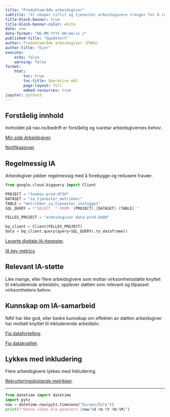 ```yaml
---
title: "Produktområde arbeidsgiver"
subtitle: "Vi skaper tillit og tjenester arbeidsgivere trenger for å inkludere."
title-block-banner: true
title-block-banner-color: white
date: now
date-format: "DD.MM.YYYY HH:mm:ss z"
published-title: "Oppdatert"
author: Produktområde arbeidsgiver (POAG)
author-title: "Eier"
execute:
    echo: false
    warning: false
format:
    html:
        toc: true
        toc-title: Operative mål
        page-layout: full
        embed-resources: true
jupyter: python3
---
```


## Forståelig innhold
Innholdet på nav.no/bedrift er forståelig og ivaretar arbeidsgivernes behov.

[Min side Arbeidsgiver](https://analytics.eu.amplitude.com/nav/dashboard/7ybsqtg)

[Notifikasjoner](https://metabase.intern.nav.no/dashboard/214-notifikasjoner?relative_date=past7days)

## Regelmessig IA
Arbeidsgiver jobber regelmessig med å forebygge og redusere fravær.

```python
from google.cloud.bigquery import Client

PROJECT = "teamia-prod-df3d"
DATASET = "ia_tjenester_metrikker"
TABLE = "metrikker_ia_tjenester_innlogget"
SQL_QUERY = f"SELECT  * FROM `{PROJECT}.{DATASET}.{TABLE}`"

FELLES_PROJECT = "arbeidsgiver-data-prod-bb88"

bq_client = Client(FELLES_PROJECT)
data = bq_client.query(query=SQL_QUERY).to_dataframe()
```

[Leverte digitale IA-tjenester](https://data.intern.nav.no/story/3f485566-49fc-4867-937e-618293158ef8).

[IA key metrics](https://data.intern.nav.no/quarto/2f6249ef-67bc-4fe6-bd35-502f2e739c4e)

## Relevant IA-støtte
Like mange, eller flere arbeidsgivere som mottar virksomhetsstøtte knyttet til inkluderende arbeidsliv, opplever støtten som relevant og tilpasset virksomhetens behov.

## Kunnskap om IA-samarbeid
NAV har like god, eller bedre kunnskap om effekten av støtten arbeidsgiver har mottatt knyttet til inkluderende arbeidsliv.

[Fia datafortelling](https://data.intern.nav.no/quarto/6e8d4a02-f303-49ae-92ca-b4a4cada5bc6).

[Fia datakvalitet](https://data.intern.nav.no/quarto/f3f044e9-5cd7-456a-90a8-00a42f276af0).

## Lykkes med inkludering
Flere arbeidsgivere lykkes med Inkludering.

[Rekrutteringsbistands metrikker](https://grafana.nais.io/d/9HNRaRJ4z/toi).

---

```python
from datetime import datetime
import pytz
now = datetime.now(pytz.timezone("Europe/Oslo"))
print(f"Denne siden ble generert {now:%d.%m.%Y %H:%M}")
```